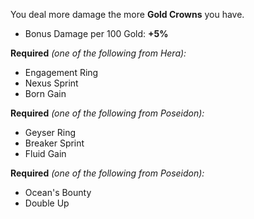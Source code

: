 You deal more damage the more **Gold Crowns** you have.

- Bonus Damage per 100 Gold: **+5%**

**Required** _(one of the following from Hera):_

- Engagement Ring
- Nexus Sprint
- Born Gain

**Required** _(one of the following from Poseidon):_

- Geyser Ring
- Breaker Sprint
- Fluid Gain

**Required** _(one of the following from Poseidon):_

- Ocean's Bounty
- Double Up
